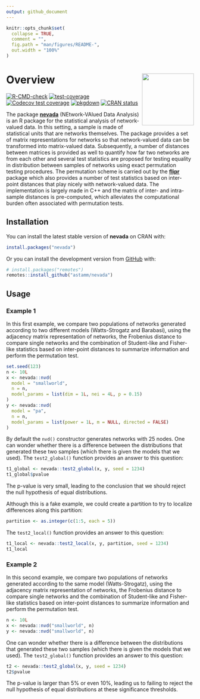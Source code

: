 ```yaml
---
output: github_document
---
```


<!-- README.md is generated from README.Rmd. Please edit that file -->

```r
knitr::opts_chunk$set(
  collapse = TRUE,
  comment = "",
  fig.path = "man/figures/README-",
  out.width = "100%"
)
```

# Overview <a href='https://astamm.github.io/nevada/'><img src='man/figures/logo.png' align="right" height="139" /></a>

<!-- badges: start -->
[![R-CMD-check](https://github.com/astamm/nevada/actions/workflows/R-CMD-check.yaml/badge.svg)](https://github.com/astamm/nevada/actions/workflows/R-CMD-check.yaml)
[![test-coverage](https://github.com/astamm/nevada/workflows/test-coverage/badge.svg)](https://github.com/astamm/nevada/actions)
[![Codecov test coverage](https://codecov.io/gh/astamm/nevada/branch/master/graph/badge.svg)](https://app.codecov.io/gh/astamm/nevada?branch=master)
[![pkgdown](https://github.com/astamm/nevada/workflows/pkgdown/badge.svg)](https://github.com/astamm/nevada/actions)
[![CRAN status](https://www.r-pkg.org/badges/version/nevada)](https://CRAN.R-project.org/package=nevada)
<!-- badges: end -->

The package [**nevada**](https://astamm.github.io/nevada/) (NEtwork-VAlued Data Analysis) is an R package for the statistical analysis of network-valued data. In this setting, a sample is made of statistical units that are networks themselves. The package provides a set of matrix representations for networks so that network-valued data can be transformed into matrix-valued data. Subsequently, a number of distances between matrices is provided as well to quantify how far two networks are from each other and several test statistics are proposed for testing equality in distribution between samples of networks using exact permutation testing procedures. The permutation scheme is carried out by the [**flipr**](https://lmjl-alea.github.io/flipr/) package which also provides a number of test statistics based on inter-point distances that play nicely with network-valued data. The implementation is largely made in C++ and the matrix of inter- and intra-sample distances is pre-computed, which alleviates the computational burden often associated with permutation tests.

## Installation

You can install the latest stable version of **nevada** on CRAN with:
``` r
install.packages("nevada")
```

Or you can install the development version from [GitHub](https://github.com/) with:

``` r
# install.packages("remotes")
remotes::install_github("astamm/nevada")
```

## Usage

### Example 1

In this first example, we compare two populations of networks generated according to two different models (Watts-Strogatz and Barabasi), using the adjacency matrix representation of networks, the Frobenius distance to compare single networks and the combination of Student-like and Fisher-like statistics based on inter-point distances to summarize information and perform the permutation test.

```r
set.seed(123)
n <- 10L
x <- nevada::nvd(
  model = "smallworld", 
  n = n, 
  model_params = list(dim = 1L, nei = 4L, p = 0.15)
)
y <- nevada::nvd(
  model = "pa", 
  n = n, 
  model_params = list(power = 1L, m = NULL, directed = FALSE)
)
```

By default the `nvd()` constructor generates networks with 25 nodes. One can wonder whether there is a difference between the distributions that generated these two samples (which there is given the models that we used). The `test2_global()` function provides an answer to this question:
```r
t1_global <- nevada::test2_global(x, y, seed = 1234)
t1_global$pvalue
```

The p-value is very small, leading to the conclusion that we should reject the null hypothesis of equal distributions.

Although this is a fake example, we could create a partition to try to localize differences along this partition:
```r
partition <- as.integer(c(1:5, each = 5))
```

The `test2_local()` function provides an answer to this question:
```r
t1_local <- nevada::test2_local(x, y, partition, seed = 1234)
t1_local
```

### Example 2

In this second example, we compare two populations of networks generated according to the same model (Watts-Strogatz), using the adjacency matrix representation of networks, the Frobenius distance to compare single networks and the combination of Student-like and Fisher-like statistics based on inter-point distances to summarize information and perform the permutation test.

```r
n <- 10L
x <- nevada::nvd("smallworld", n)
y <- nevada::nvd("smallworld", n)
```

One can wonder whether there is a difference between the distributions that generated these two samples (which there is given the models that we used). The `test2_global()` function provides an answer to this question:
```r
t2 <- nevada::test2_global(x, y, seed = 1234)
t2$pvalue
```

The p-value is larger than 5% or even 10%, leading us to failing to reject the null hypothesis of equal distributions at these significance thresholds.
